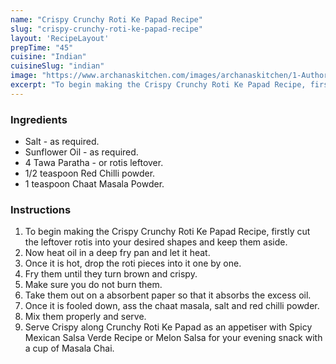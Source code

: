 ---
name: "Crispy Crunchy Roti Ke Papad Recipe"
slug: "crispy-crunchy-roti-ke-papad-recipe"
layout: 'RecipeLayout'
prepTime: "45"
cuisine: "Indian"
cuisineSlug: "indian"
image: "https://www.archanaskitchen.com/images/archanaskitchen/1-Author/Pooja_Thakur/Crispy_Crunchy_Roti_Ke_Papad.jpg"
excerpt: "To begin making the Crispy Crunchy Roti Ke Papad Recipe, firstly cut the leftover rotis into your desired shapes and keep them aside"
---

### Ingredients

- Salt - as required.
- Sunflower Oil - as required.
- 4 Tawa Paratha - or rotis leftover.
- 1/2 teaspoon Red Chilli powder.
- 1 teaspoon Chaat Masala Powder.

### Instructions

1. To begin making the Crispy Crunchy Roti Ke Papad Recipe, firstly cut the leftover rotis into your desired shapes and keep them aside.
1. Now heat oil in a deep fry pan and let it heat.
1. Once it is hot, drop the roti pieces into it one by one.
1. Fry them until they turn brown and crispy.
1. Make sure you do not burn them.
1. Take them out on a absorbent paper so that it absorbs the excess oil.
1. Once it is fooled down, ass the chaat masala, salt and red chilli powder.
1. Mix them properly and serve.
1. Serve Crispy along Crunchy Roti Ke Papad as an appetiser with Spicy Mexican Salsa Verde Recipe or Melon Salsa for your evening snack with a cup of Masala Chai.
